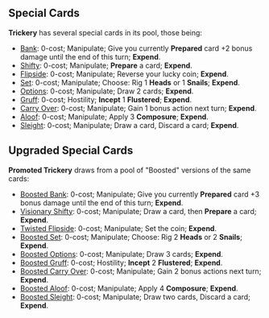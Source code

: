 {{CardPage
|quote = I can’t help but think something fishy is going on here.
|description = [[Improvise]] a card from a pool of special cards.
|cost = 1
|character = Rook
|rarity = Basic
|decktype = Negotiation
|cardtype = Manipulate
|keywords = [[Improvise]]
|expreq = 9
|upgrade1 = Promoted Trickery
|upgrade1summary = Upgraded special cards
|upgrade2 = Wide Trickery
|upgrade2summary = [[Improvise+]] instead of [[Improvise]]
}}

==Special Cards==
'''Trickery''' has several special cards in its pool, those being:
* [[Bank]]: 0-cost; Manipulate; Give you currently '''Prepared''' card +2 bonus damage until the end of this turn;  '''Expend'''.
* [[Shifty]]: 0-cost; Manipulate; '''Prepare''' a card;  '''Expend'''.
* [[Flipside]]: 0-cost; Manipulate; Reverse your lucky coin; '''Expend'''.
* [[Set]]: 0-cost; Manipulate; Choose: Rig 1 '''Heads''' or 1 '''Snails'''; '''Expend'''.
* [[Options]]: 0-cost; Manipulate; Draw 2 cards;  '''Expend'''.
* [[Gruff]]: 0-cost; Hostility; '''Incept''' 1 '''Flustered'''; '''Expend'''.
* [[Carry Over]]: 0-cost; Manipulate; Gain 1 bonus action next turn; '''Expend'''.
* [[Aloof]]: 0-cost; Manipulate; Apply 3 '''Composure'''; '''Expend'''.
* [[Sleight]]: 0-cost; Manipulate; Draw a card, Discard a card; '''Expend'''.

== Upgraded Special Cards ==
'''Promoted Trickery''' draws from a pool of "Boosted" versions of the same cards:

* [[Boosted Bank]]: 0-cost; Manipulate; Give you currently '''Prepared''' card +3 bonus damage until the end of this turn;  '''Expend'''.
* [[Visionary Shifty]]: 0-cost; Manipulate; Draw a card, then '''Prepare''' a card;  '''Expend'''.
* [[Twisted Flipside]]: 0-cost; Manipulate; Set the coin; '''Expend'''.
* [[Boosted Set]]: 0-cost; Manipulate; Choose: Rig 2 '''Heads''' or 2 '''Snails'''; '''Expend'''.
* [[Boosted Options]]: 0-cost; Manipulate; Draw 3 cards;  '''Expend'''.
* [[Boosted Gruff]]: 0-cost; Hostility; '''Incept''' 2 '''Flustered'''; '''Expend'''.
* [[Boosted Carry Over]]: 0-cost; Manipulate; Gain 2 bonus actions next turn; '''Expend'''.
* [[Boosted Aloof]]: 0-cost; Manipulate; Apply 4 '''Composure'''; '''Expend'''.
* [[Boosted Sleight]]: 0-cost; Manipulate; Draw two cards, Discard a card; '''Expend'''.